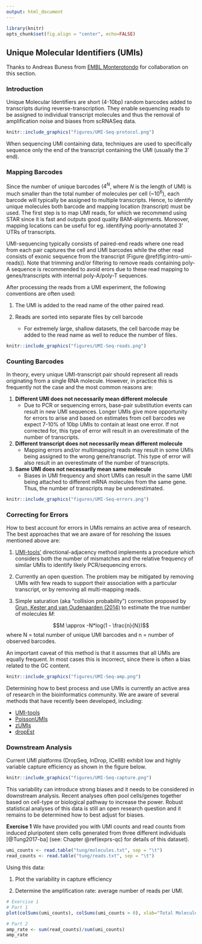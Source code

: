 ```yaml
---
output: html_document
---
```


```r
library(knitr)
opts_chunk$set(fig.align = "center", echo=FALSE)
```

## Unique Molecular Identifiers (UMIs)

Thanks to Andreas Buness from [EMBL Monterotondo](https://www.embl.it/services/bioinformatics/) for collaboration on this section.

### Introduction

Unique Molecular Identifiers are short (4-10bp) random barcodes added to transcripts during reverse-transcription. They enable sequencing reads to be assigned to individual transcript molecules and thus the removal of amplification noise and biases from scRNASeq data. 

```r
knitr::include_graphics("figures/UMI-Seq-protocol.png")
```

When sequencing UMI containing data, techniques are used to specifically sequence only the end of the transcript containing the UMI (usually the 3' end).

### Mapping Barcodes

Since the number of unique barcodes ($4^N$, where $N$ is the length of UMI) is much smaller than the total number of molecules per cell (~$10^6$), each barcode will typically be assigned to multiple transcripts. Hence, to identify unique molecules both barcode and mapping location (transcript) must be used. The first step is to map UMI reads, for which we recommend using STAR since it is fast and outputs good quality BAM-alignments. Moreover, mapping locations can be useful for eg. identifying poorly-annotated 3' UTRs of transcripts.

UMI-sequencing typically consists of paired-end reads where one read from each pair captures the cell and UMI barcodes while the other read consists of exonic sequence from the transcript (Figure \@ref(fig:intro-umi-reads)). Note that trimming and/or filtering to remove reads containing poly-A sequence is recommended to avoid erors due to these read mapping to genes/transcripts with internal poly-A/poly-T sequences.

After processing the reads from a UMI experiment, the following conventions are often used:

1. The UMI is added to the read name of the other paired read. 

2. Reads are sorted into separate files by cell barcode
	+ For extremely large, shallow datasets, the cell barcode may be added to the read name as well to reduce the number of files.

```r
knitr::include_graphics("figures/UMI-Seq-reads.png")
```

### Counting Barcodes

In theory, every unique UMI-transcript pair should represent all reads originating from a single RNA molecule. However, in practice this is frequently not the case and the most common reasons are:

1. __Different UMI does not necessarily mean different molecule__
	+ Due to PCR or sequencing errors, base-pair substitution events can result in new UMI sequences. Longer UMIs give more opportunity for errors to arise and based on estimates from cell barcodes we expect 7-10% of 10bp UMIs to contain at least one error. If not corrected for, this type of error will result in an overestimate of the number of transcripts.

2. __Different transcript does not necessarily mean different molecule__
	+ Mapping errors and/or multimapping reads may result in some UMIs being assigned to the wrong gene/transcript. This type of error will also result in an overestimate of the number of transcripts.

3. __Same UMI does not necessarily mean same molecule__
	+ Biases in UMI frequency and short UMIs can result in the same UMI being attached to different mRNA molecules from the same gene. Thus, the number of transcripts may be underestimated.

```r
knitr::include_graphics("figures/UMI-Seq-errors.png")
```

### Correcting for Errors

How to best account for errors in UMIs remains an active area of research. The best approaches that we are aware of for resolving the issues mentioned above are:

1. [UMI-tools'](https://github.com/CGATOxford/UMI-tools) directional-adjacency method implements a procedure which considers both the number of mismatches and the relative frequency of similar UMIs to identify likely PCR/sequencing errors.

2. Currently an open question. The problem may be mitigated by removing UMIs with few reads to support their association with a particular transcript, or by removing all multi-mapping reads.

3. Simple saturation (aka "collision probability") correction proposed by [Grun, Kester and van Oudenaarden (2014)](http://www.nature.com/nmeth/journal/v11/n6/full/nmeth.2930.html#methods) to estimate the true number of molecules $M$:

$$M \approx -N*log(1 - \frac{n}{N})$$ 
where N = total number of unique UMI barcodes and n = number of observed barcodes.
 
An important caveat of this method is that it assumes that all UMIs are equally frequent. In most cases this is incorrect, since there is often a bias related to the GC content. 

```r
knitr::include_graphics("figures/UMI-Seq-amp.png")
```

Determining how to best process and use UMIs is currently an active area of research in the bioinformatics community. We are aware of several methods that have recently been developed, including:

* [UMI-tools](https://github.com/CGATOxford/UMI-tools)
* [PoissonUMIs](https://github.com/tallulandrews/PoissonUMIs)
* [zUMIs](https://github.com/sdparekh/zUMIs)
* [dropEst](https://github.com/hms-dbmi/dropEst)

### Downstream Analysis

Current UMI platforms (DropSeq, InDrop, ICell8) exhibit low and highly variable capture efficiency as shown in the figure below. 

```r
knitr::include_graphics("figures/UMI-Seq-capture.png")
```

This variability can introduce strong biases and it needs to be considered in downstream analysis. Recent analyses often pool cells/genes together based on cell-type or biological pathway to increase the power. Robust statistical analyses of this data is still an open research question and it remains to be determined how to best adjust for biases.

__Exercise 1__ We have provided you with UMI counts and read counts from induced pluripotent stem cells generated from three different individuals [@Tung2017-ba] (see: Chapter \@ref(exprs-qc) for details of this dataset).

```r
umi_counts <- read.table("tung/molecules.txt", sep = "\t")
read_counts <- read.table("tung/reads.txt", sep = "\t")
```
Using this data:

1. Plot the variability in capture efficiency

2. Determine the amplification rate: average number of reads per UMI.

```r
# Exercise 1
# Part 1
plot(colSums(umi_counts), colSums(umi_counts > 0), xlab="Total Molecules Detected", ylab="Total Genes Detected")

# Part 2
amp_rate <- sum(read_counts)/sum(umi_counts)
amp_rate
```
